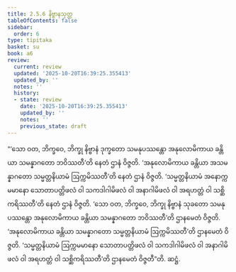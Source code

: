 ```yaml
---
title: 2.5.6 နိဗ္ဗာနသုတ္တ
tableOfContents: false
sidebar:
  order: 6
type: tipitaka
basket: su
book: a6
review:
  current: review
  updated: '2025-10-20T16:39:25.355413'
  updated_by: ''
  notes: ''
  history:
  - state: review
    date: '2025-10-20T16:39:25.355413'
    updated_by: ''
    notes: ''
    previous_state: draft
---
```



<DynamicBreadcrumb />


<ReviewStatus review={frontmatter.review} showDetails={true} />

<HypothesisAnnotation frontmatter={frontmatter} />

<Division number="101" book="a6" e="ch" v="16" p="385">

<Paragraph number="725" book="a6">
“‘သော ဝတ, ဘိက္ခဝေ, ဘိက္ခု နိဗ္ဗာနံ ဒုက္ခတော သမနုပဿန္တော အနုလောမိကာယ ခန္တိယာ သမန္နာဂတော ဘဝိဿတီ’တိ နေတံ ဌာနံ ဝိဇ္ဇတိ. ‘အနုလောမိကာယ ခန္တိယာ အသမန္နာဂတော သမ္မတ္တနိယာမံ ဩက္ကမိဿတီ’တိ နေတံ ဌာနံ ဝိဇ္ဇတိ. ‘သမ္မတ္တနိယာမံ အနောက္ကမမာနော သောတာပတ္တိဖလံ ဝါ သကဒါဂါမိဖလံ ဝါ အနာဂါမိဖလံ ဝါ အရဟတ္တံ ဝါ သစ္ဆိကရိဿတီ’တိ နေတံ ဌာနံ ဝိဇ္ဇတိ.
</Paragraph>

<Paragraph number="726" book="a6">
‘သော ဝတ, ဘိက္ခဝေ, ဘိက္ခု နိဗ္ဗာနံ သုခတော သမနုပဿန္တော အနုလောမိကာယ ခန္တိယာ သမန္နာဂတော ဘဝိဿတီ’တိ ဌာနမေတံ ဝိဇ္ဇတိ. ‘အနုလောမိကာယ ခန္တိယာ သမန္နာဂတော သမ္မတ္တနိယာမံ ဩက္ကမိဿတီ’တိ ဌာနမေတံ ဝိဇ္ဇတိ. ‘သမ္မတ္တနိယာမံ ဩက္ကမမာနော သောတာပတ္တိဖလံ ဝါ သကဒါဂါမိဖလံ ဝါ အနာဂါမိဖလံ ဝါ အရဟတ္တံ ဝါ သစ္ဆိကရိဿတီ’တိ ဌာနမေတံ ဝိဇ္ဇတီ”တိ.

</Paragraph>
</Division>

<Paragraph number="727" type="center" book="a6">
ဆဋ္ဌံ.
</Paragraph>